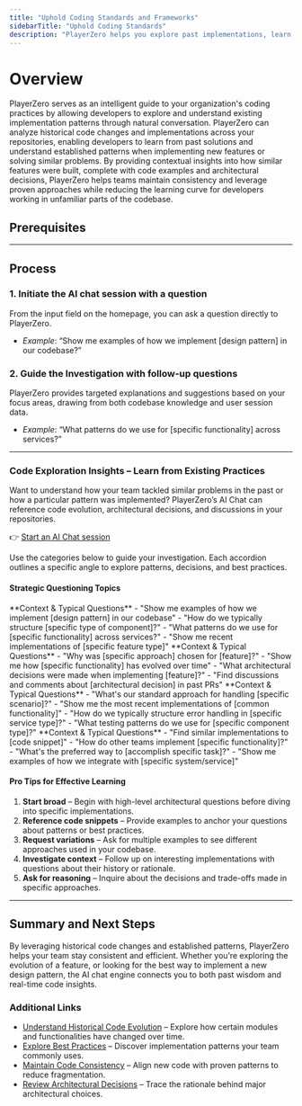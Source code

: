 ```yaml
---
title: "Uphold Coding Standards and Frameworks"
sidebarTitle: "Uphold Coding Standards"
description: "PlayerZero helps you explore past implementations, learn from existing practices, and maintain consistency across your codebase."
---
```



# Overview

PlayerZero serves as an intelligent guide to your organization's coding practices by allowing developers to explore and understand existing implementation patterns through natural conversation. PlayerZero can analyze historical code changes and implementations across your repositories, enabling developers to learn from past solutions and understand established patterns when implementing new features or solving similar problems. By providing contextual insights into how similar features were built, complete with code examples and architectural decisions, PlayerZero helps teams maintain consistency and leverage proven approaches while reducing the learning curve for developers working in unfamiliar parts of the codebase.

## **Prerequisites**

<SourceControlManagement/>

---

## **Process**

### 1. **Initiate the AI chat session with a question**  
From the input field on the homepage, you can ask a question directly to PlayerZero.

- *Example*: “Show me examples of how we implement [design pattern] in our codebase?”

### 2. **Guide the Investigation with follow-up questions**  
PlayerZero provides targeted explanations and suggestions based on your focus areas, drawing from both codebase knowledge and user session data.

- *Example*: “What patterns do we use for [specific functionality] across services?”

---

### **Code Exploration Insights – Learn from Existing Practices**

Want to understand how your team tackled similar problems in the past or how a particular pattern was implemented? PlayerZero’s AI Chat can reference code evolution, architectural decisions, and discussions in your repositories.

👉 [Start an AI Chat session](https://app.playerzero.ai/chat)

Use the categories below to guide your investigation. Each accordion outlines a specific angle to explore patterns, decisions, and best practices.

#### **Strategic Questioning Topics**

<AccordionGroup>

  <Accordion title="Understanding Existing Patterns">
    **Context & Typical Questions**  
    - "Show me examples of how we implement [design pattern] in our codebase"  
    - "How do we typically structure [specific type of component]?"  
    - "What patterns do we use for [specific functionality] across services?"  
    - "Show me recent implementations of [specific feature type]"  
  </Accordion>

  <Accordion title="Learning From Historical Decisions">
    **Context & Typical Questions**  
    - "Why was [specific approach] chosen for [feature]?"  
    - "Show me how [specific functionality] has evolved over time"  
    - "What architectural decisions were made when implementing [feature]?"  
    - "Find discussions and comments about [architectural decision] in past PRs"  
  </Accordion>

  <Accordion title="Discovering Best Practices">
    **Context & Typical Questions**  
    - "What's our standard approach for handling [specific scenario]?"  
    - "Show me the most recent implementations of [common functionality]"  
    - "How do we typically structure error handling in [specific service type]?"  
    - "What testing patterns do we use for [specific component type]?"  
  </Accordion>

  <Accordion title="Maintaining Consistency">
    **Context & Typical Questions**  
    - "Find similar implementations to [code snippet]"  
    - "How do other teams implement [specific functionality]?"  
    - "What's the preferred way to [accomplish specific task]?"  
    - "Show me examples of how we integrate with [specific system/service]"  
  </Accordion>

</AccordionGroup>

#### **Pro Tips for Effective Learning**

1. **Start broad** – Begin with high-level architectural questions before diving into specific implementations.  
2. **Reference code snippets** – Provide examples to anchor your questions about patterns or best practices.  
3. **Request variations** – Ask for multiple examples to see different approaches used in your codebase.  
4. **Investigate context** – Follow up on interesting implementations with questions about their history or rationale.  
5. **Ask for reasoning** – Inquire about the decisions and trade-offs made in specific approaches.

---

## **Summary and Next Steps**

By leveraging historical code changes and established patterns, PlayerZero helps your team stay consistent and efficient. Whether you’re exploring the evolution of a feature, or looking for the best way to implement a new design pattern, the AI chat engine connects you to both past wisdom and real-time code insights.

### Additional Links

- [Understand Historical Code Evolution](mintlify://understand-historical-code-evolution) – Explore how certain modules and functionalities have changed over time.  
- [Explore Best Practices](mintlify://explore-best-practices) – Discover implementation patterns your team commonly uses.  
- [Maintain Code Consistency](mintlify://maintain-code-consistency) – Align new code with proven patterns to reduce fragmentation.  
- [Review Architectural Decisions](mintlify://review-architectural-decisions) – Trace the rationale behind major architectural choices.

